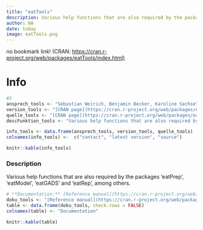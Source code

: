 ```yaml
---
title: "eatTools"
description: Various help functions that are also required by the packages ‘eatPrep’, ‘eatModel’, ‘eatGADS’ and ‘eatRep’, among others.
author: NA
date: today
image: eatTools.png
---
```


no bookmark link! (CRAN: <https://cran.r-project.org/web/packages/eatTools/index.html)>

# Info

```r
#5
ansprech_tools <- "Sebastian Weirich, Benjamin Becker, Karoline Sachse"
version_tools <- "[CRAN page](https://cran.r-project.org/web/packages/eatTools/index.html)"
quelle_tools <- "[CRAN page](https://cran.r-project.org/web/packages/eatTools/index.html)"
descFunktion_tools <- "Various help functions that are also required by the packages 'eatPrep', 'eatModel', 'eatGADS' and 'eatRep', among others."

info_tools <- data.frame(ansprech_tools, version_tools, quelle_tools)
colnames(info_tools) <-  c("contact", "latest version", "source")

knitr::kable(info_tools)
```

### Description

Various help functions that are also required by the packages 'eatPrep', 'eatModel', 'eatGADS' and 'eatRep', among others.

```r
# **Documentation:** [Reference manual](https://cran.r-project.org/web/packages/eatTools/eatTools.pdf)
doku_tools <- "[Reference manual](https://cran.r-project.org/web/packages/eatTools/eatTools.pdf)"
table <- data.frame(doku_tools, check.rows = FALSE)
colnames(table) <- "Documentation"

knitr::kable(table)
```
